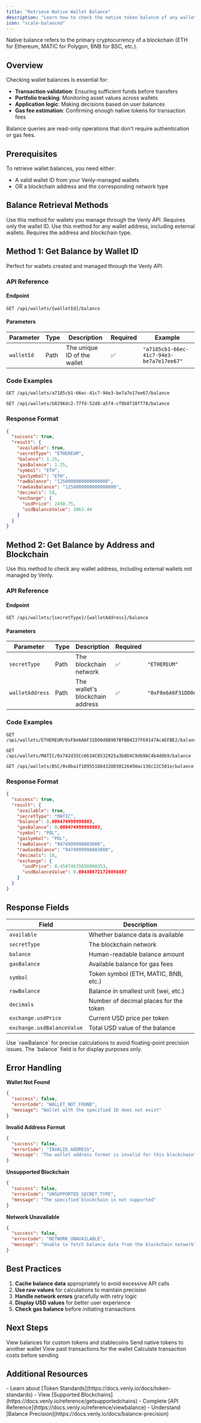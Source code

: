 ```yaml
---
title: "Retrieve Native Wallet Balance"
description: "Learn how to check the native token balance of any wallet using wallet ID or blockchain address."
icon: "scale-balanced"
---
```


<Info>
Native balance refers to the primary cryptocurrency of a blockchain (ETH for Ethereum, MATIC for Polygon, BNB for BSC, etc.).
</Info>

## Overview

Checking wallet balances is essential for:
- **Transaction validation**: Ensuring sufficient funds before transfers
- **Portfolio tracking**: Monitoring asset values across wallets
- **Application logic**: Making decisions based on user balances
- **Gas fee estimation**: Confirming enough native tokens for transaction fees

<Tip>
Balance queries are read-only operations that don't require authentication or gas fees.
</Tip>

## Prerequisites

To retrieve wallet balances, you need either:
- A valid wallet ID from your Venly-managed wallets
- OR a blockchain address and the corresponding network type

## Balance Retrieval Methods

<Steps>
<Step title="By Wallet ID">
Use this method for wallets you manage through the Venly API. Requires only the wallet ID.
</Step>

<Step title="By Address and Blockchain">
Use this method for any wallet address, including external wallets. Requires the address and blockchain type.
</Step>
</Steps>

## Method 1: Get Balance by Wallet ID

Perfect for wallets created and managed through the Venly API.

### API Reference

#### Endpoint
```http
GET /api/wallets/{walletId}/balance
```

#### Parameters

| Parameter | Type | Description | Required | Example |
|-----------|------|-------------|----------|---------|
| `walletId` | Path | The unique ID of the wallet | ✅ | `"a7185cb1-66ec-41c7-94e3-be7a7e17ee67"` |

### Code Examples

<CodeGroup>

```http Get Ethereum Wallet Balance
GET /api/wallets/a7185cb1-66ec-41c7-94e3-be7a7e17ee67/balance
```

```http Get Polygon Wallet Balance
GET /api/wallets/b8296dc2-77fd-52d8-a5f4-cf8b8f28ff78/balance
```

</CodeGroup>

### Response Format

```json Native Balance Response
{
  "success": true,
  "result": {
    "available": true,
    "secretType": "ETHEREUM",
    "balance": 1.25,
    "gasBalance": 1.25,
    "symbol": "ETH",
    "gasSymbol": "ETH",
    "rawBalance": "1250000000000000000",
    "rawGasBalance": "1250000000000000000",
    "decimals": 18,
    "exchange": {
      "usdPrice": 2450.75,
      "usdBalanceValue": 3063.44
    }
  }
}
```

## Method 2: Get Balance by Address and Blockchain

Use this method to check any wallet address, including external wallets not managed by Venly.

### API Reference

#### Endpoint
```http
GET /api/wallets/{secretType}/{walletAddress}/balance
```

#### Parameters

| Parameter | Type | Description | Required | Example |
|-----------|------|-------------|----------|---------|
| `secretType` | Path | The blockchain network | ✅ | `"ETHEREUM"` |
| `walletAddress` | Path | The wallet's blockchain address | ✅ | `"0xF8e6A6F31DD0d8B907BfBB4237F69147AcAEFBE2"` |

### Code Examples

<CodeGroup>

```http Check Ethereum Address
GET /api/wallets/ETHEREUM/0xF8e6A6F31DD0d8B907BfBB4237F69147AcAEFBE2/balance
```

```http Check Polygon Address
GET /api/wallets/MATIC/0x742d35Cc6634C0532925a3b8D4C9db96C4b4d8b9/balance
```

```http Check BSC Address
GET /api/wallets/BSC/0x8ba1f109551bD432803012645Hac136c22C501e/balance
```

</CodeGroup>

### Response Format

```json Balance by Address Response
{
  "success": true,
  "result": {
    "available": true,
    "secretType": "MATIC",
    "balance": 0.009474999998803,
    "gasBalance": 0.009474999998803,
    "symbol": "POL",
    "gasSymbol": "POL",
    "rawBalance": "9474999998803000",
    "rawGasBalance": "9474999998803000",
    "decimals": 18,
    "exchange": {
      "usdPrice": 0.45474635658060353,
      "usdBalanceValue": 0.004308721728056887
    }
  }
}
```

## Response Fields

| Field | Description |
|-------|-------------|
| `available` | Whether balance data is available |
| `secretType` | The blockchain network |
| `balance` | Human-readable balance amount |
| `gasBalance` | Available balance for gas fees |
| `symbol` | Token symbol (ETH, MATIC, BNB, etc.) |
| `rawBalance` | Balance in smallest unit (wei, etc.) |
| `decimals` | Number of decimal places for the token |
| `exchange.usdPrice` | Current USD price per token |
| `exchange.usdBalanceValue` | Total USD value of the balance |

<Warning>
Use `rawBalance` for precise calculations to avoid floating-point precision issues. The `balance` field is for display purposes only.
</Warning>

## Error Handling

<Accordion title="Common Error Scenarios">

**Wallet Not Found**
```json
{
  "success": false,
  "errorCode": "WALLET_NOT_FOUND",
  "message": "Wallet with the specified ID does not exist"
}
```

**Invalid Address Format**
```json
{
  "success": false,
  "errorCode": "INVALID_ADDRESS",
  "message": "The wallet address format is invalid for this blockchain"
}
```

**Unsupported Blockchain**
```json
{
  "success": false,
  "errorCode": "UNSUPPORTED_SECRET_TYPE",
  "message": "The specified blockchain is not supported"
}
```

**Network Unavailable**
```json
{
  "success": false,
  "errorCode": "NETWORK_UNAVAILABLE",
  "message": "Unable to fetch balance data from the blockchain network"
}
```

</Accordion>

## Best Practices

1. **Cache balance data** appropriately to avoid excessive API calls
2. **Use raw values** for calculations to maintain precision
3. **Handle network errors** gracefully with retry logic
4. **Display USD values** for better user experience
5. **Check gas balance** before initiating transactions

## Next Steps

<CardGroup cols={2}>
<Card title="Check ERC-20 Balances" icon="coins" href="/Wallet-API-Basic-Guides/retrieve-erc20-token-balance">
  View balances for custom tokens and stablecoins
</Card>
<Card title="Transfer Tokens" icon="arrow-right-arrow-left" href="/Wallet-API-Basic-Guides/transfer-a-native-token-1">
  Send native tokens to another wallet
</Card>
<Card title="Get Transaction History" icon="clock-rotate-left" href="/Wallet-API-Basic-Guides/get-all-transactions">
  View past transactions for the wallet
</Card>
<Card title="Estimate Gas Fees" icon="gas-pump" href="/Wallet-API-Basic-Guides/get-fees">
  Calculate transaction costs before sending
</Card>
</CardGroup>

## Additional Resources

<Note>
- Learn about [Token Standards](https://docs.venly.io/docs/token-standards)
- View [Supported Blockchains](https://docs.venly.io/reference/getsupportedchains)
- Complete [API Reference](https://docs.venly.io/reference/viewbalance)
- Understand [Balance Precision](https://docs.venly.io/docs/balance-precision)
</Note>
